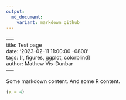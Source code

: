```yaml
---
output:
  md_document:
    variant: markdown_github
---
```


&ndash;&ndash;&ndash;  
title: Test page  
date: '2023-02-11 11:00:00 -0800'  
tags: [r, figures, ggplot, colorblind]  
author: Mathew Vis-Dunbar  
&ndash;&ndash;&ndash;


Some markdown content. And some R content.

```r
(x = 4)
```